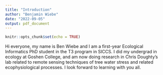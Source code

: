 ```yaml
---
title: "Introduction"
author: "Benjamin Wiebe"
date: "2022-09-05"
output: pdf_document
---
```


```r
knitr::opts_chunk$set(echo = TRUE)
```

Hi everyone, my name is Ben Wiebe and I am a first-year Ecological Informatics PhD student in the T3 program in SICCS. I did my undergrad in ecology at Goshen College, and am now doing research in Chris Doughty's lab related to remote sensing techniques of tree water stress and related ecophysiological processes. I look forward to learning with you all.
